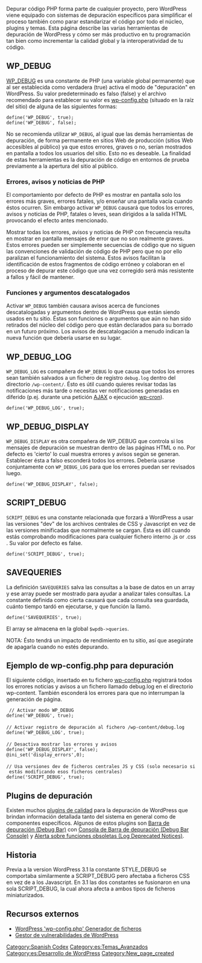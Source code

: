 {{Languages|
{{en|Debugging in WordPress}}
{{es|Depurar en WordPress}}
{{hr|Ispitivanje kvarova u WordPressu}}
{{it|Debug in WordPress}}
{{pt-br|Depuração no WordPress}}
}}

Depurar código PHP forma parte de cualquier proyecto, pero WordPress viene equipado con sistemas de depuración específicos para simplificar el proceso también como parar estandarizar el código por todo el núcleo, plugins y temas. Esta página describe las varias herramientas de depuración de WordPress y cómo ser más productivo en tu programación tan bien como incrementar la calidad global y la interoperatividad de tu código. 

{{Note|Dado que no es obligatorio rendir cuentas a <tt>WP_DEBUG</tt> en plugins y temas es '''altamente recomendado''' que los desarrolladores de plugins y temas usen el modo <tt>WP_DEBUG</tt> mientras que trabajen en el código que pretendan entregar públicamente. Si tu plugin o tema no es compatible entonces los errores, notificaciones y avisos que lanza harán imposible que otros desarrolladores usen tu plugin/tema mientras que tengan activo <tt>WP_DEBUG</tt> y tu tema no será nominable para su promoción vía las herramientas oficiales de [[Theme_Review#PHP.2C_JS.2C_CSS.2C_HTML|WordPress]].}}

== WP_DEBUG ==

[[WP_DEBUG]] es una constante de PHP (una variable global permanente) que al ser establecida como verdadera (true) activa el modo de "depuración" en WordPress. Su valor predeterminado es falso (false) y el archivo recomendado para establecer su valor es [[Editing_wp-config.php|wp-config.php]] (situado en la raíz del sitio) de alguna de las siguientes formas:

 define('WP_DEBUG', true);
 define('WP_DEBUG', false);

No se recomienda utilizar <tt>WP_DEBUG</tt>, al igual que las demás herramientas de depuración, de forma permanente en sitios Web de producción (sitios Web accesibles al público) ya que estos errores, graves o no, serían mostrados en pantalla a todos los usuarios del sitio. Esto no es deseable. La finalidad de estas herramientas es la depuración de código en entornos de prueba previamente a la apertura del sitio al público.

===Errores, avisos y noticias de PHP===
El comportamiento por defecto de PHP es mostrar en pantalla solo los errores más graves, errores fatales, y/o enseñar una pantalla vacía cuando éstos ocurren. Sin embargo activar <tt>WP_DEBUG</tt> causará que todos los errores, avisos y noticias de PHP, fatales o leves, sean dirigidos a la salida HTML provocando el efecto antes mencionado.

Mostrar todas los errores, avisos y noticias de PHP con frecuencia resulta en mostrar en pantalla mensajes de error que no son realmente graves. Estos errores pueden ser simplemente secuencias de código que no siguen las convenciones de validación de código de PHP pero que no por ello paralizan el funcionamiento del sistema. Estos avisos facilitan la identificación de estos fragmentos de código erróneo y colaboran en el proceso de depurar este código que una vez corregido será más resistente a fallos y fácil de mantener.

===Funciones y argumentos descatalogados===
Activar <tt>WP_DEBUG</tt> también causara avisos acerca de funciones descatalogadas y argumentos dentro de WordPress que están siendo usados en tu sitio. Éstas son funciones o argumentos que aún no han sido retirados del núcleo del código pero que están declarados para su borrado en un futuro próximo. Los avisos de descatalogación a menudo indican la nueva función que debería usarse en su lugar.

== WP_DEBUG_LOG==

<tt>WP_DEBUG_LOG</tt> es compañera de <tt>WP_DEBUG</tt> lo que causa que todos los errores sean también salvados a un fichero de registro <tt>debug.log</tt> dentro del directorio <tt>/wp-content/</tt>. Ésto es útil cuando quieres revisar todas las notificaciones más tarde o necesitas ver notificaciones generadas en diferido (p.ej. durante una petición [[AJAX_in_Plugins|AJAX]] o ejecución [[Function_Reference/wp_schedule_event|wp-cron]]). 

 define('WP_DEBUG_LOG', true);

==WP_DEBUG_DISPLAY==

<tt>WP_DEBUG_DISPLAY</tt> es otra compañera de WP_DEBUG que controla si los mensajes de depuración se muestran dentro de las páginas HTML o no. Por defecto es 'cierto' lo cual muestra errores y avisos según se generan. Establecer ésta a falso esconderá todos los errores. Debería usarse conjuntamente con <tt>WP_DEBUG_LOG</tt> para que los errores puedan ser revisados luego. 

 define('WP_DEBUG_DISPLAY', false);

== SCRIPT_DEBUG==

<tt>SCRIPT_DEBUG</tt> es una constante relacionada que forzará a WordPress a usar las versiones "dev" de los archivos centrales de CSS y Javascript en vez de las versiones minificadas que normalmente se cargan. Ésta es útil cuando estás comprobando modificaciones para cualquier fichero interno .js or .css . Su valor por defecto es false.

 define('SCRIPT_DEBUG', true);

== SAVEQUERIES==

La definición <tt>SAVEQUERIES</tt> salva las consultas a la base de datos en un array y ese array puede ser mostrado para ayudar a analizar tales consultas. La constante definida como cierta causará que cada consulta sea guardada, cuánto tiempo tardó en ejecutarse, y que función la llamó.

 define('SAVEQUERIES', true);

El array se almacena en la global <tt>$wpdb->queries</tt>.

NOTA: Ésto tendrá un impacto de rendimiento en tu sitio, así que asegúrate de apagarla cuando no estés depurando.

== Ejemplo de wp-config.php para depuración ==
El siguiente código, insertado en tu fichero [[Editing_wp-config.php|wp-config.php]] registrará todos los errores noticias y avisos a un fichero llamado debug.log en el directorio wp-content. También esconderá los errores para que no interrumpan la generación de página. 

 <nowiki> // Activar modo WP_DEBUG
define('WP_DEBUG', true);

// Activar registro de depuración al fichero /wp-content/debug.log
define('WP_DEBUG_LOG', true);

// Desactiva mostrar los errores y avisos 
define('WP_DEBUG_DISPLAY', false);
@ini_set('display_errors',0);

// Usa versiones dev de ficheros centrales JS y CSS (solo necesario si estás modificando esos ficheros centrales)
define('SCRIPT_DEBUG', true);</nowiki>

== Plugins de depuración==

Existen muchos [http://wordpress.org/extend/plugins/search.php?q=debug&sort= plugins de calidad] para la depuración de WordPress que brindan información detallada tanto del sistema en general como de componentes específicos. Algunos de estos plugins son [http://wordpress.org/extend/plugins/debug-bar/ Barra de depuración (Debug Bar)] con [http://wordpress.org/extend/plugins/debug-bar-console/ Consola de Barra de depuración (Debug Bar Console)] y [http://wordpress.org/extend/plugins/log-deprecated-notices/ Alerta sobre funciones obsoletas (Log Deprecated Notices)].

==Historia==

Previa a la version WordPress 3.1 la constante STYLE_DEBUG se comportaba similarmente a SCRIPT_DEBUG pero afectaba a ficheros CSS en vez de a los Javascript. En 3.1 las dos constantes se fusionaron en una sola SCRIPT_DEBUG, la cual ahora afecta a ambos tipos de ficheros miniaturizados.

== Recursos externos ==
* [http://generatewp.com/wp-config/ WordPress 'wp-config.php' Generador de ficheros]
* [http://wordpress.org/extend/plugins/wp-bug-tracker/ Gestor de vulnerabilidades de WordPress]

[[Category:Spanish Codex]]
[[Category:es:Temas_Avanzados]]
[[Category:es:Desarrollo de WordPress]]

[[Category:New_page_created]]